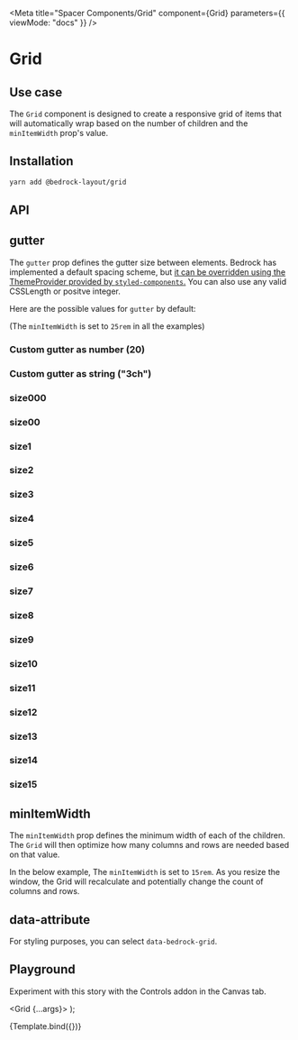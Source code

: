 

<Meta
  title="Spacer Components/Grid"
  component={Grid}
  parameters={{ viewMode: "docs" }}
/>

# Grid

## Use case

The `Grid` component is designed to create a responsive grid of items that will automatically wrap based on the number of children and the `minItemWidth` prop's value.

## Installation

```bash
yarn add @bedrock-layout/grid
```

## API

<Story name="API" argTypes={argTypes} />

<ArgsTable story="API" />

## gutter

The `gutter` prop defines the gutter size between elements. Bedrock has implemented a default spacing scheme, but [it can be overridden using the ThemeProvider provided by `styled-components`.](/docs/spacing--page#integrating-with-your-design-system)
You can also use any valid CSSLength or positve integer.

Here are the possible values for `gutter` by default:

(The `minItemWidth` is set to `25rem` in all the examples)

<Canvas withSource="open">
  <Story name="gutter">
    <h3>Custom gutter as number (20)</h3>
    <Grid gutter={20} minItemWidth="25rem">
      <Component />
      <Component />
      <Component />
    </Grid>
    <h3>Custom gutter as string ("3ch")</h3>
    <Grid gutter="3ch" minItemWidth="25rem">
      <Component />
      <Component />
      <Component />
    </Grid>
    <h3>size000</h3>
    <Grid gutter="size000" minItemWidth="25rem">
      <Component />
      <Component />
      <Component />
    </Grid>
    <h3>size00</h3>
    <Grid gutter="size00" minItemWidth="25rem">
      <Component />
      <Component />
      <Component />
    </Grid>
    <h3>size1</h3>
    <Grid gutter="size1" minItemWidth="25rem">
      <Component />
      <Component />
      <Component />
    </Grid>
    <h3>size2</h3>
    <Grid gutter="size2" minItemWidth="25rem">
      <Component />
      <Component />
      <Component />
    </Grid>
    <h3>size3</h3>
    <Grid gutter="size3" minItemWidth="25rem">
      <Component />
      <Component />
      <Component />
    </Grid>
    <h3>size4</h3>
    <Grid gutter="size4" minItemWidth="25rem">
      <Component />
      <Component />
      <Component />
    </Grid>
    <h3>size5</h3>
    <Grid gutter="size5" minItemWidth="25rem">
      <Component />
      <Component />
      <Component />
    </Grid>
    <h3>size6</h3>
    <Grid gutter="size6" minItemWidth="25rem">
      <Component />
      <Component />
      <Component />
    </Grid>
    <h3>size7</h3>
    <Grid gutter="size7" minItemWidth="25rem">
      <Component />
      <Component />
      <Component />
    </Grid>
    <h3>size8</h3>
    <Grid gutter="size8" minItemWidth="25rem">
      <Component />
      <Component />
      <Component />
    </Grid>
    <h3>size9</h3>
    <Grid gutter="size9" minItemWidth="25rem">
      <Component />
      <Component />
      <Component />
    </Grid>
    <h3>size10</h3>
    <Grid gutter="size10" minItemWidth="25rem">
      <Component />
      <Component />
      <Component />
    </Grid>
    <h3>size11</h3>
    <Grid gutter="size11" minItemWidth="25rem">
      <Component />
      <Component />
      <Component />
    </Grid>
    <h3>size12</h3>
    <Grid gutter="size12" minItemWidth="25rem">
      <Component />
      <Component />
      <Component />
    </Grid>
    <h3>size13</h3>
    <Grid gutter="size13" minItemWidth="25rem">
      <Component />
      <Component />
      <Component />
    </Grid>
    <h3>size14</h3>
    <Grid gutter="size14" minItemWidth="25rem">
      <Component />
      <Component />
      <Component />
    </Grid>
    <h3>size15</h3>
    <Grid gutter="size15" minItemWidth="25rem">
      <Component />
      <Component />
      <Component />
    </Grid>
  </Story>
</Canvas>

## minItemWidth

The `minItemWidth` prop defines the minimum width of each of the children. The `Grid` will then optimize how many columns and rows are needed based on that value.

In the below example, The `minItemWidth` is set to `15rem`. As you resize the window, the Grid will recalculate and potentially change the count of columns and rows.

<Canvas withSource="open">
  <Story name="minItemWidth">
    <Grid gutter="size3" minItemWidth="15rem">
      <Component />
      <Component />
      <Component />
      <Component />
      <Component />
      <Component />
      <Component />
      <Component />
    </Grid>
  </Story>
</Canvas>

## data-attribute

For styling purposes, you can select `data-bedrock-grid`.

## Playground

Experiment with this story with the Controls addon in the Canvas tab.

  <Grid {...args}>
    <Component />
    <Component />
    <Component />
    <Component />
    <Component />
    <Component />
    <Component />
    <Component />
  </Grid>
);

<Canvas>
  <Story
    name="Playground"
    args={{ minItemWidth: "20rem", gutter: "size3" }}
    argTypes={argTypes}
  >
    {Template.bind({})}
  </Story>
</Canvas>

<ArgsTable story="Playground" />
